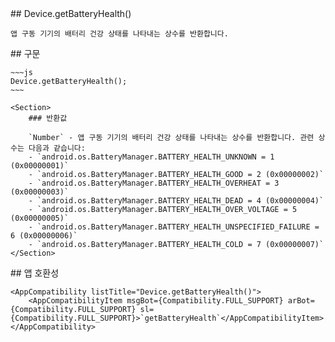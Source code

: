 
<Section>
    ## Device.getBatteryHealth()

    앱 구동 기기의 배터리 건강 상태를 나타내는 상수를 반환합니다.
</Section>
<Section>
    ## 구문

    ~~~js
    Device.getBatteryHealth();
    ~~~

    <Section>
        ### 반환값

        `Number` - 앱 구동 기기의 배터리 건강 상태를 나타내는 상수를 반환합니다. 관련 상수는 다음과 같습니다:
        - `android.os.BatteryManager.BATTERY_HEALTH_UNKNOWN = 1 (0x00000001)`
        - `android.os.BatteryManager.BATTERY_HEALTH_GOOD = 2 (0x00000002)`
        - `android.os.BatteryManager.BATTERY_HEALTH_OVERHEAT = 3 (0x00000003)`
        - `android.os.BatteryManager.BATTERY_HEALTH_DEAD = 4 (0x00000004)`
        - `android.os.BatteryManager.BATTERY_HEALTH_OVER_VOLTAGE = 5 (0x00000005)`
        - `android.os.BatteryManager.BATTERY_HEALTH_UNSPECIFIED_FAILURE = 6 (0x00000006)`
        - `android.os.BatteryManager.BATTERY_HEALTH_COLD = 7 (0x00000007)`
    </Section>
</Section>
<Section>
    ## 앱 호환성

    <AppCompatibility listTitle="Device.getBatteryHealth()">
        <AppCompatibilityItem msgBot={Compatibility.FULL_SUPPORT} arBot={Compatibility.FULL_SUPPORT} sl={Compatibility.FULL_SUPPORT}>`getBatteryHealth`</AppCompatibilityItem>
    </AppCompatibility>
</Section>